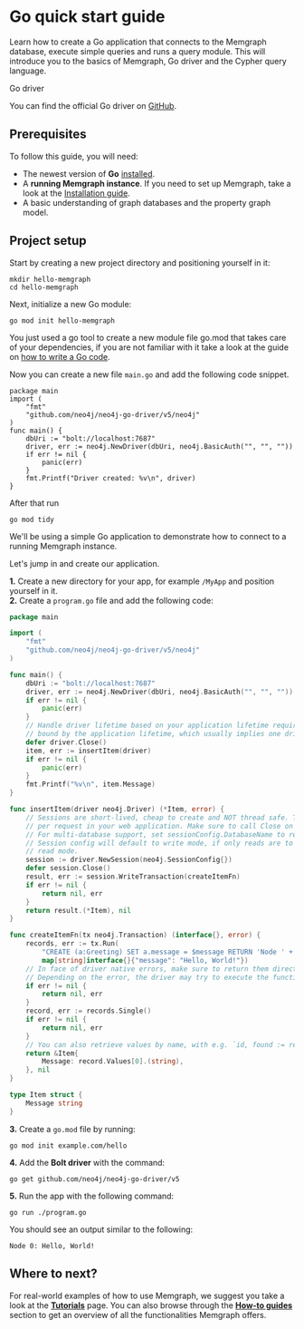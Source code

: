 

# Go quick start guide 

Learn how to create a Go application that connects to the Memgraph database, execute simple queries and runs a query module.
This will introduce you to the basics of Memgraph, Go driver and the Cypher query language. 

<Callout type="info"> 

Go driver

You can find the official Go driver on
[GitHub](https://github.com/neo4j/neo4j-go-driver).

</Callout>

## Prerequisites

To follow this guide, you will need:

- The newest version of **Go** [installed](https://golang.org/doc/install).
- A **running Memgraph instance**. If you need to set up Memgraph, take a look
  at the [Installation guide](/getting-started/install-memgraph).
- A basic understanding of graph databases and the property graph model.


## Project setup

Start by creating a new project directory and positioning yourself in it:

```
mkdir hello-memgraph
cd hello-memgraph
```

Next, initialize a new Go module:

```
go mod init hello-memgraph
```

You just used a go tool to create a new module file go.mod that takes care of your dependencies, if you are not familiar with it take a look at 
the guide on [how to write a Go code](https://go.dev/doc/code). 

Now you can create a new file `main.go` and add the following code snippet. 

```
package main
import (
    "fmt"
    "github.com/neo4j/neo4j-go-driver/v5/neo4j"
)  
func main() {
    dbUri := "bolt://localhost:7687"
    driver, err := neo4j.NewDriver(dbUri, neo4j.BasicAuth("", "", ""))
    if err != nil {
        panic(err)
    }
    fmt.Printf("Driver created: %v\n", driver)
}

```

After that run 

```
go mod tidy
```





We'll be using a simple Go application to demonstrate how to connect to a
running Memgraph instance.

Let's jump in and create our application.

**1.** Create a new directory for your app, for example `/MyApp` and position
yourself in it.<br /> **2.** Create a `program.go` file and add the following
code:

```go
package main

import (
    "fmt"
    "github.com/neo4j/neo4j-go-driver/v5/neo4j"
)

func main() {
    dbUri := "bolt://localhost:7687"
    driver, err := neo4j.NewDriver(dbUri, neo4j.BasicAuth("", "", ""))
    if err != nil {
        panic(err)
    }
    // Handle driver lifetime based on your application lifetime requirements  driver's lifetime is usually
    // bound by the application lifetime, which usually implies one driver instance per application
    defer driver.Close()
    item, err := insertItem(driver)
    if err != nil {
        panic(err)
    }
    fmt.Printf("%v\n", item.Message)
}

func insertItem(driver neo4j.Driver) (*Item, error) {
    // Sessions are short-lived, cheap to create and NOT thread safe. Typically create one or more sessions
    // per request in your web application. Make sure to call Close on the session when done.
    // For multi-database support, set sessionConfig.DatabaseName to requested database
    // Session config will default to write mode, if only reads are to be used configure session for
    // read mode.
    session := driver.NewSession(neo4j.SessionConfig{})
    defer session.Close()
    result, err := session.WriteTransaction(createItemFn)
    if err != nil {
        return nil, err
    }
    return result.(*Item), nil
}

func createItemFn(tx neo4j.Transaction) (interface{}, error) {
    records, err := tx.Run(
        "CREATE (a:Greeting) SET a.message = $message RETURN 'Node ' + id(a) + ': ' + a.message",
        map[string]interface{}{"message": "Hello, World!"})
    // In face of driver native errors, make sure to return them directly.
    // Depending on the error, the driver may try to execute the function again.
    if err != nil {
        return nil, err
    }
    record, err := records.Single()
    if err != nil {
        return nil, err
    }
    // You can also retrieve values by name, with e.g. `id, found := record.Get("n.id")`
    return &Item{
        Message: record.Values[0].(string),
    }, nil
}

type Item struct {
    Message string
}
```

**3.** Create a `go.mod` file by running:

```
go mod init example.com/hello
```

**4.** Add the **Bolt driver** with the command:

```
go get github.com/neo4j/neo4j-go-driver/v5
```

**5.** Run the app with the following command:

```
go run ./program.go
```

You should see an output similar to the following:

```
Node 0: Hello, World!
```

## Where to next?

For real-world examples of how to use Memgraph, we suggest you take a look at
the **[Tutorials](/)** page. You can also browse through
the **[How-to guides](/)** section to get an overview
of all the functionalities Memgraph offers.
